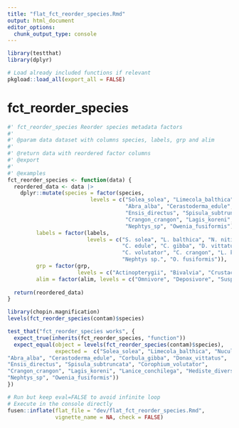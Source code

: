 ```yaml
---
title: "flat_fct_reorder_species.Rmd"
output: html_document
editor_options: 
  chunk_output_type: console
---
```


```r
library(testthat)
library(dplyr)
```

```r
# Load already included functions if relevant
pkgload::load_all(export_all = FALSE)
```

# fct_reorder_species

```r
#' fct_reorder_species Reorder species metadata factors
#'
#' @param data dataset with columns species, labels, grp and alim
#'
#' @return data with reordered factor columns
#' @export
#'
#' @examples
fct_reorder_species <- function(data) {
  reordered_data <- data |> 
    dplyr::mutate(species = factor(species,
                          levels = c("Solea_solea", "Limecola_balthica", "Nucula_nitidosa", "Scrobicularia_plana",
                                     "Abra_alba", "Cerastoderma_edule", "Corbula_gibba", "Donax_vittatus",
                                     "Ensis_directus", "Spisula_subtruncata", "Corophium_volutator",
                                     "Crangon_crangon", "Lagis_koreni", "Lanice_conchilega", "Hediste_diversicolor",
                                     "Nephtys_sp", "Owenia_fusiformis")),
         labels = factor(labels,
                         levels = c("S. solea", "L. balthica", "N. nitidosa", "S. plana", "A. alba", 
                                    "C. edule", "C. gibba", "D. vittatus", "E. directus", "S. subtruncata", 
                                    "C. volutator", "C. crangon", "L. koreni", "L. conchilega", "H. diversicolor", 
                                    "Nephtys sp.", "O. fusiformis")),
         grp = factor(grp,
                      levels = c("Actinopterygii", "Bivalvia", "Crustacea", "Polychaeta")),
         alim = factor(alim, levels = c("Omnivore", "Deposivore", "Suspensivore")))
  
  return(reordered_data)
}
```

```r
library(chopin.magnification)
levels(fct_reorder_species(contam)$species)
```

```r
test_that("fct_reorder_species works", {
  expect_true(inherits(fct_reorder_species, "function"))
  expect_equal(object = levels(fct_reorder_species(contam)$species),
               expected =  c("Solea_solea", "Limecola_balthica", "Nucula_nitidosa", "Scrobicularia_plana", 
"Abra_alba", "Cerastoderma_edule", "Corbula_gibba", "Donax_vittatus", 
"Ensis_directus", "Spisula_subtruncata", "Corophium_volutator", 
"Crangon_crangon", "Lagis_koreni", "Lanice_conchilega", "Hediste_diversicolor", 
"Nephtys_sp", "Owenia_fusiformis"))
})
```


```r
# Run but keep eval=FALSE to avoid infinite loop
# Execute in the console directly
fusen::inflate(flat_file = "dev/flat_fct_reorder_species.Rmd", 
               vignette_name = NA, check = FALSE)
```

